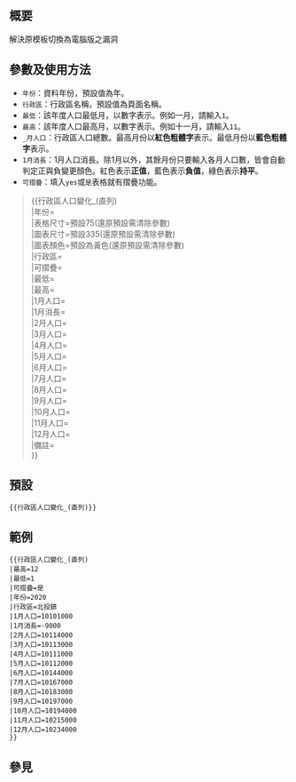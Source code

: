 {{Image label|x=110|y=52|text=[[Special:链入页面/template:行政區人口變化_(直列)|使用該模板的頁面]]}}

==概要==
解決原模板切換為電腦版之漏洞

==參數及使用方法==
*<code>年份</code>：資料年份，預設值為{{CURRENTYEAR}}年。
*<code>行政區</code>：行政區名稱，預設值為頁面名稱。
*<code>最低</code>：該年度人口最低月，以數字表示。例如一月，請輸入<code>1</code>。
*<code>最高</code>：該年度人口最高月，以數字表示。例如十一月，請輸入<code>11</code>。
*<code>_月人口</code>：行政區人口總數。最高月份以'''紅色粗體字'''表示。最低月份以'''藍色粗體字'''表示。
*<code>1月消長</code>：1月人口消長。除1月以外，其餘月份只要輸入各月人口數，皆會自動判定正與負變更顏色。紅色表示'''正值'''，藍色表示'''負值'''，綠色表示'''持平'''。
*<code>可摺疊</code>：填入<code>yes</code>或<code>是</code>表格就有摺疊功能。
<blockquote style="font-family:monospace; color:#777; background: #FFF; padding:1em; border:1px solid #8FBC8F;">
&#123;&#123;行政區人口變化_(直列)<br />
|年份=<br />
|表格尺寸=預設75(還原預設需清除參數)<br />
|圖表尺寸=預設335(還原預設需清除參數)<br />
|圖表顏色=預設為黃色(還原預設需清除參數)<br />
|行政區=<br />
|可摺疊=<br />
|最低=<br />
|最高=<br />
|1月人口=<br />
|1月消長=<br />
|2月人口=<br />
|3月人口=<br />
|4月人口=<br />
|5月人口=<br />
|6月人口=<br />
|7月人口=<br />
|8月人口=<br />
|9月人口=<br />
|10月人口=<br />
|11月人口=<br />
|12月人口=<br />
|備註=<br />&#125;&#125;
</blockquote>

==預設==
{{行政區人口變化_(直列)}}<pre>{{行政區人口變化_(直列)}}</pre>
==範例==
{{行政區人口變化_(直列)
|最高=12
|最低=1
|可摺疊=是
|年份=2020
|行政區=北投鎮
|1月人口=10101000
|1月消長=-9000
|2月人口=10114000
|3月人口=10113000
|4月人口=10111000
|5月人口=10112000
|6月人口=10144000
|7月人口=10167000
|8月人口=10183000
|9月人口=10197000
|10月人口=10194000
|11月人口=10215000
|12月人口=10234000
}}
<pre>{{行政區人口變化_(直列)
|最高=12
|最低=1
|可摺疊=是
|年份=2020
|行政區=北投鎮
|1月人口=10101000
|1月消長=-9000
|2月人口=10114000
|3月人口=10113000
|4月人口=10111000
|5月人口=10112000
|6月人口=10144000
|7月人口=10167000
|8月人口=10183000
|9月人口=10197000
|10月人口=10194000
|11月人口=10215000
|12月人口=10234000
}}</pre>

== 參見 ==
<includeonly>{{sandbox other||
<!-- 本行下加入模板的分類，跨維基連結加入Wikidata（參見[[Wikipedia:维基数据]]） -->
}}</includeonly>
{{tl|行政區人口變化}}